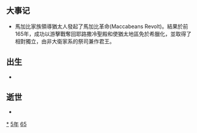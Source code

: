 {{yearTOC|-165|西汉[[汉文帝|汉文帝]]'''[[前元|前元]]十五年'''}}
== 大事记 ==
*馬加比家族領導猶太人發起了馬加比革命(Maccabeans Revolt)。結果於前165年，成功以游擊戰奪回耶路撒冷聖殿和使猶太地區免於希臘化，並取得了相對獨立，由非大衛家系的祭司兼作君王。

== 出生 ==
*

== 逝世 ==
{{Wikisource year mention}}
*

[[Category:前165年|*]]
[[Category:前160年代|5年]]
[[Category:前2世纪各年|65]]